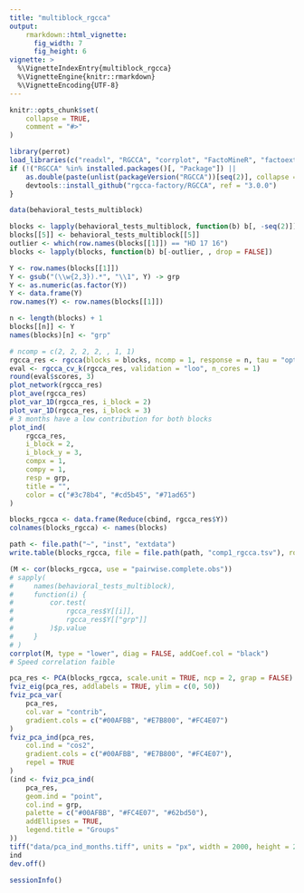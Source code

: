 ```yaml
---
title: "multiblock_rgcca"
output:
    rmarkdown::html_vignette:
      fig_width: 7
      fig_height: 6
vignette: >
  %\VignetteIndexEntry{multiblock_rgcca}
  %\VignetteEngine{knitr::rmarkdown}
  %\VignetteEncoding{UTF-8}
---
```


```r
knitr::opts_chunk$set(
    collapse = TRUE,
    comment = "#>"
)
```

```r
library(perrot)
load_libraries(c("readxl", "RGCCA", "corrplot", "FactoMineR", "factoextra"))
if (!("RGCCA" %in% installed.packages()[, "Package"]) ||
    as.double(paste(unlist(packageVersion("RGCCA"))[seq(2)], collapse = ".")) < 3.0) {
    devtools::install_github("rgcca-factory/RGCCA", ref = "3.0.0")
}
```

```r
data(behavioral_tests_multiblock)

blocks <- lapply(behavioral_tests_multiblock, function(b) b[, -seq(2)])
blocks[[5]] <- behavioral_tests_multiblock[[5]]
outlier <- which(row.names(blocks[[1]]) == "HD 17 16")
blocks <- lapply(blocks, function(b) b[-outlier, , drop = FALSE])

Y <- row.names(blocks[[1]])
Y <- gsub("(\\w{2,3}).*", "\\1", Y) -> grp
Y <- as.numeric(as.factor(Y))
Y <- data.frame(Y)
row.names(Y) <- row.names(blocks[[1]])

n <- length(blocks) + 1
blocks[[n]] <- Y
names(blocks)[n] <- "grp"
```

```r
# ncomp = c(2, 2, 2, 2, , 1, 1)
rgcca_res <- rgcca(blocks = blocks, ncomp = 1, response = n, tau = "optimal")
eval <- rgcca_cv_k(rgcca_res, validation = "loo", n_cores = 1)
round(eval$scores, 3)
plot_network(rgcca_res)
plot_ave(rgcca_res)
plot_var_1D(rgcca_res, i_block = 2)
plot_var_1D(rgcca_res, i_block = 3)
# 3 months have a low contribution for both blocks
plot_ind(
    rgcca_res,
    i_block = 2,
    i_block_y = 3,
    compx = 1,
    compy = 1,
    resp = grp,
    title = "",
    color = c("#3c78b4", "#cd5b45", "#71ad65")
)
```

```r
blocks_rgcca <- data.frame(Reduce(cbind, rgcca_res$Y))
colnames(blocks_rgcca) <- names(blocks)

path <- file.path("~", "inst", "extdata")
write.table(blocks_rgcca, file = file.path(path, "comp1_rgcca.tsv"), row.names = TRUE, sep = "\t")

(M <- cor(blocks_rgcca, use = "pairwise.complete.obs"))
# sapply(
#     names(behavioral_tests_multiblock),
#     function(i) {
#         cor.test(
#             rgcca_res$Y[[i]],
#             rgcca_res$Y[["grp"]]
#         )$p.value
#     }
# )
corrplot(M, type = "lower", diag = FALSE, addCoef.col = "black")
# Speed correlation faible
```

```r
pca_res <- PCA(blocks_rgcca, scale.unit = TRUE, ncp = 2, grap = FALSE)
fviz_eig(pca_res, addlabels = TRUE, ylim = c(0, 50))
fviz_pca_var(
    pca_res,
    col.var = "contrib",
    gradient.cols = c("#00AFBB", "#E7B800", "#FC4E07")
)
fviz_pca_ind(pca_res,
    col.ind = "cos2",
    gradient.cols = c("#00AFBB", "#E7B800", "#FC4E07"),
    repel = TRUE
)
(ind <- fviz_pca_ind(
    pca_res,
    geom.ind = "point",
    col.ind = grp,
    palette = c("#00AFBB", "#FC4E07", "#62bd50"),
    addEllipses = TRUE,
    legend.title = "Groups"
))
tiff("data/pca_ind_months.tiff", units = "px", width = 2000, height = 2000, res = 300)
ind
dev.off()
```

```r
sessionInfo()
```
